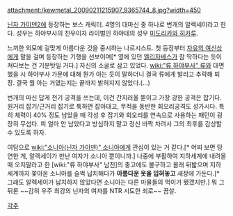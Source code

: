 attachment:/kewmetal_20090211215907_9365744_8.jpg?width=450

[[닌자 가이덴2]]에 등장하는 보스 캐릭터. 4명의 대마신 중 하나로 번개의 알렉세이라고 한다. 성우는 하야부사의 친우이자 라이벌인 하야테의 성우 [[미도리카와 히카루]].

느끼한 외모에 걸맞게 아름다운 것을 중시하는 나르시스트. 첫 등장부터 [[자유의 여신상]]에게 말을 걸며 등장하는 기행을 선보이며[* 옆에 있던 [[엘리자베스]]가 참 딱하다는 듯이 쳐다보는 건 기분탓일 거다.] 자신의 소굴로 삼고 있었다. [[wiki:"류 하야부사" 류]]와 대면했을 시 하야부사 가문에 대해 뭔가 아는 듯이 말하더니 결국 류에게 발리고 추락해 퇴장. 결국 뭘 아는 거였는지는 끝까지 밝혀지지 않았다.(...)

번개의 마신 답게 전기 공격을 쓰는데, 이건 간지러울 뿐이고 가장 강한 공격은 잡기다. 원거리 잡기/근거리 잡기로 툭하면 잡아대고, 무적을 동반한 회오리공격도 성가시다. 특히 체력이 40% 정도 남았을 때 각성 후 잡기와 회오리를 연속으로 사용하는 패턴이 굉장히 무섭다. 피 얼마 안 남았다고 방심하지 말고 정신 바짝 차려서 그의 최후를 감상할 수 있도록 하자.

여담으로 [[wiki:"소니아(닌자 가이덴)" 소니아]]에게 관심이 있는 거 같다.[* 어찌 보면 당연한 게, 알렉세이가 만난 여자가 소니아 뿐이니까.] 나중에 부활하여 지하세계에 내려올 때 오지말라고 한 [wiki:"류 하야부사" 남친]의 충고에도 불구하고 몰래 뒤밟으며 지하세계까지 쫓아온 소니아를 슬쩍 납치해다가 '''아름다운 옷을 입혀놓고''' 새장에 가둔다.[* 그래도 알렉세이가 납치하지 않았다면 소니아는 다른 마물들의 먹이가 됐겠지만.] 뭐 그 뒤론 ~~감히 우주 최강의 닌자의 여자를 NTR 시도한 죄로~~ 끔살.

[[각주]]
